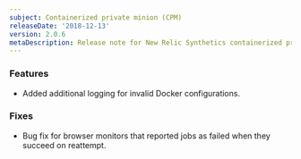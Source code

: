 ```yaml
---
subject: Containerized private minion (CPM)
releaseDate: '2018-12-13'
version: 2.0.6
metaDescription: Release note for New Relic Synthetics containerized private minion (CPM).
---
```


### Features

* Added additional logging for invalid Docker configurations.

### Fixes

* Bug fix for browser monitors that reported jobs as failed when they succeed on reattempt.
